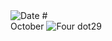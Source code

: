 
<RunningHead />
<Image src="/title-imprint.png" height={50} width={50} alt="Date" className="title-imprint"/>
# <div id="date">October <Image className="four-dot" src="/four-dot.png" height={15} width={15} alt="Four dot" />29</div>
